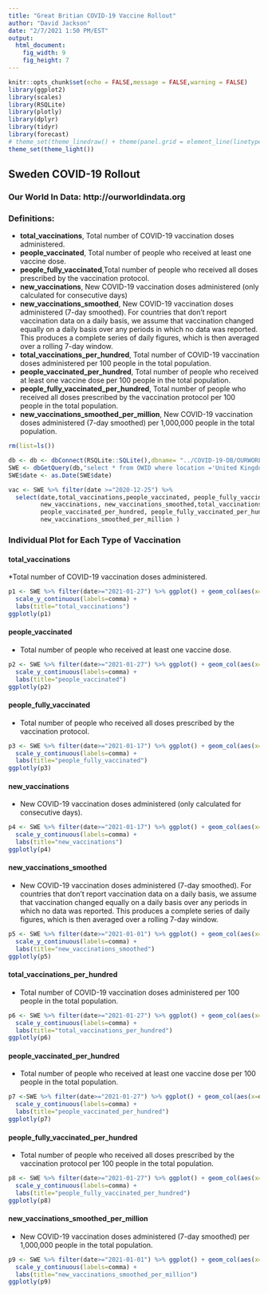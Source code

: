 ```yaml
---
title: "Great Britian COVID-19 Vaccine Rollout"
author: "David Jackson"
date: "2/7/2021 1:50 PM/EST"
output: 
  html_document: 
    fig_width: 9
    fig_height: 7
---
```


```r
knitr::opts_chunk$set(echo = FALSE,message = FALSE,warning = FALSE)
library(ggplot2)
library(scales)
library(RSQLite)
library(plotly)
library(dplyr)
library(tidyr)
library(forecast)
# theme_set(theme_linedraw() + theme(panel.grid = element_line(linetype = 'dashed')))
theme_set(theme_light())
```

## Sweden COVID-19 Rollout
### Our World In Data: http://ourworldindata.org
### Definitions:
* **total_vaccinations**, Total number of COVID-19 vaccination doses administered.
* **people_vaccinated**, Total number of people who received at least one vaccine dose.
* **people_fully_vaccinated**,Total number of people who received all doses prescribed by the vaccination protocol.
* **new_vaccinations**, New COVID-19 vaccination doses administered (only calculated for consecutive days)
* **new_vaccinations_smoothed**, New COVID-19 vaccination doses administered (7-day smoothed). For countries that don't report vaccination data on a daily basis, we assume that vaccination changed equally on a daily basis over any periods in which no data was reported. This produces a complete series of daily figures, which is then averaged over a rolling 7-day window.
* **total_vaccinations_per_hundred**, Total number of COVID-19 vaccination doses administered per 100 people in the total population.
* **people_vaccinated_per_hundred**, Total number of people who received at least one vaccine dose per 100 people in the total population.
* **people_fully_vaccinated_per_hundred**, Total number of people who received all doses prescribed by the vaccination protocol per 100 people in the total population.
* **new_vaccinations_smoothed_per_million**, New COVID-19 vaccination doses administered (7-day smoothed) per 1,000,000 people in the total population.

```r
rm(list=ls())

db <- db <- dbConnect(RSQLite::SQLite(),dbname= "../COVID-19-DB/OURWORLD.sqlite3")
SWE <- dbGetQuery(db,"select * from OWID where location ='United Kingdom'")
SWE$date <- as.Date(SWE$date)
```
```r
vac <- SWE %>% filter(date >="2020-12-25") %>% 
  select(date,total_vaccinations,people_vaccinated, people_fully_vaccinated,
         new_vaccinations, new_vaccinations_smoothed,total_vaccinations_per_hundred,
         people_vaccinated_per_hundred, people_fully_vaccinated_per_hundred,
         new_vaccinations_smoothed_per_million )
```
### Individual Plot for Each Type of Vaccination

#### total_vaccinations
*Total number of COVID-19 vaccination doses administered.

```r

p1 <- SWE %>% filter(date>="2021-01-27") %>% ggplot() + geom_col(aes(x=date,y=total_vaccinations)) +
  scale_y_continuous(labels=comma) +
  labs(title="total_vaccinations")
ggplotly(p1)
```

#### people_vaccinated
* Total number of people who received at least one vaccine dose.

```r
p2 <- SWE %>% filter(date>="2021-01-27") %>% ggplot() + geom_col(aes(x=date,y=people_vaccinated)) +
  scale_y_continuous(labels=comma) +
  labs(title="people_vaccinated")
ggplotly(p2)
```

#### people_fully_vaccinated
* Total number of people who received all doses prescribed by the vaccination protocol.

```r
p3 <- SWE %>% filter(date>="2021-01-17") %>% ggplot() + geom_col(aes(x=date,y=people_fully_vaccinated)) +
  scale_y_continuous(labels=comma) +
  labs(title="people_fully_vaccinated")
ggplotly(p3)
```

#### new_vaccinations
* New COVID-19 vaccination doses administered (only calculated for consecutive days).

```r
p4 <- SWE %>% filter(date>="2021-01-17") %>% ggplot() + geom_col(aes(x=date,y=new_vaccinations)) +
  scale_y_continuous(labels=comma) +
  labs(title="new_vaccinations")
ggplotly(p4)
```

#### new_vaccinations_smoothed
*  New COVID-19 vaccination doses administered (7-day smoothed). For countries that don't report vaccination data on a daily basis, we assume that vaccination changed equally on a daily basis over any periods in which no data was reported. This produces a complete series of daily figures, which is then averaged over a rolling 7-day window.

```r
p5 <- SWE %>% filter(date>="2021-01-01") %>% ggplot() + geom_col(aes(x=date,y=new_vaccinations_smoothed)) +
  scale_y_continuous(labels=comma) +
  labs(title="new_vaccinations_smoothed")
ggplotly(p5)
```

#### total_vaccinations_per_hundred
*  Total number of COVID-19 vaccination doses administered per 100 people in the total population.

```r
p6 <- SWE %>% filter(date>="2021-01-27") %>% ggplot() + geom_col(aes(x=date,y=total_vaccinations_per_hundred)) +
  scale_y_continuous(labels=comma) +
  labs(title="total_vaccinations_per_hundred")
ggplotly(p6)
```

#### people_vaccinated_per_hundred
*  Total number of people who received at least one vaccine dose per 100 people in the total population.

```r
p7 <-SWE %>% filter(date>="2021-01-27") %>% ggplot() + geom_col(aes(x=date,y=people_vaccinated_per_hundred)) +
  scale_y_continuous(labels=comma) +
  labs(title="people_vaccinated_per_hundred")
ggplotly(p7)
```

#### people_fully_vaccinated_per_hundred
*  Total number of people who received all doses prescribed by the vaccination protocol per 100 people in the total population.

```r
p8 <- SWE %>% filter(date>="2021-01-27") %>% ggplot() + geom_col(aes(x=date,y=people_fully_vaccinated_per_hundred)) +
  scale_y_continuous(labels=comma) +
  labs(title="people_fully_vaccinated_per_hundred")
ggplotly(p8)
```

#### new_vaccinations_smoothed_per_million
*   New COVID-19 vaccination doses administered (7-day smoothed) per 1,000,000 people in the total population.

```r
p9 <- SWE %>% filter(date>="2021-01-01") %>% ggplot() + geom_col(aes(x=date,y=new_vaccinations_smoothed_per_million)) +
  scale_y_continuous(labels=comma) +
  labs(title="new_vaccinations_smoothed_per_million")
ggplotly(p9)
```
